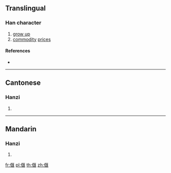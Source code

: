 ==Translingual==

===Han character===
{{Han char|rn=9|rad=人|as=13|sn=15|four=|canj=OSEG|ids=⿰亻匯}}

# [[grow up]]
# [[commodity]] [[price]]s

====References====
* {{Han ref|kx=0118.120|hdz=10224.090|uh=3491|ud=13457}}

----

==Cantonese==

===Hanzi===
{{yue-hanzi|jyut=[[hung2]], [[kui2]], [[wak6]]|y=hung2, kui2, wak6}}

# {{defn|lang=yue|sort=人13}}

----

==Mandarin==

===Hanzi===
{{cmn-hanzi|pin=[[kuǐ]] ([[kui3]]), [[huì]] ([[hui4]])|wg=k'uei<sup>3</sup>, hui<sup>4</sup>}}

# {{defn|lang=cmn|sort=人13}}

[[fr:㒑]]
[[pl:㒑]]
[[th:㒑]]
[[zh:㒑]]